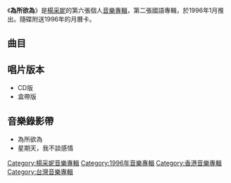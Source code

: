 {{Infobox album <!-- See Wikipedia:WikiProject_Albums -->
| name       = 為所欲為
| type       = [[專輯|專輯]]
| artist     = [[楊采妮|楊采妮]]
| cover      = 楊采妮 為所欲為 cover.jpg
| released   = 1996年1月
| recorded   = 1995年
| genre      = [[國語流行音樂|國語流行音樂]]
| length     = 44分6秒
| label      = [[科藝百代|科藝百代]]
<!-- 未知參數 | number     = 10 -->
| prev_title = [[神話_(楊采妮專輯)|神話]]
| prev_year  = 1995
| next_title = [[懂不懂|懂不懂]]
| next_year  = 1996
}}

《'''為所欲為'''》是[[楊采妮|楊采妮]]的第六張個人[[音樂專輯|音樂專輯]]，第二張國語專輯，於1996年1月推出。隨碟附送1996年的月曆卡。

==曲目==
{{tracklist
| headline        = CD
| total_length    = 44:06

| title1         = 為所欲為
| music1         = [[劉志宏|劉志宏]]
| lyrics1        = [[劉思銘|劉思銘]]
| arranger1      = [[洪敬堯|洪敬堯]]
| producer1      = 劉志宏<br>劉思銘
| longnote1      = 
| length1        = 4:03

| title2         = 星期天，我不談感情
| music2         = [[佐藤榮子|佐藤榮子]]
| lyrics2        = [[何啟弘|何啟弘]]
| arranger2      = [[鍾興民|鍾興民]]
| producer2      = [[黃卓穎|黃卓穎]]
| longnote2      = 改編自[[佐藤榮子|佐藤榮子]]的《ある朝,風に吹かれて》<br>粵語版本為[[黃凱芹|黃凱芹]]《愛得自然》
| length2        = 4:40

| title3         = 祕密
| music3         = [[陶喆|陶喆]]
| lyrics3        = [[陳衍俐|陳衍俐]]
| arranger3      = 陶喆
| producer3      = 陶喆
| longnote3      = 
| length3        = 4:26

| title4         = Love In My Dream
| music4         = [[金城武|金城武]]
| lyrics4        = [[楊采妮|楊采妮]]
| arranger4      = [[侯志堅|侯志堅]]
| producer4      = 黃卓穎
| longnote4      = 
| length4        = 4:16

| title5         = 他們都沒有你疼我
| music5         = [[戚小戀|戚小戀]]
| lyrics5        = [[謝明訓|謝明訓]]
| arranger5      = 侯志堅
| producer5      = 黃卓穎
| longnote5      = 
| length5        = 4:35

| title6         = 明知故犯
| music6         = 劉志宏
| lyrics6        = 劉思銘
| arranger6      = [[王豫民|王豫民]]
| producer6      = 劉志宏<br>劉思銘
| longnote6      = 
| length6        = 4:36

| title7         = 情為何物
| music7         = 黃卓穎
| lyrics7        = 楊采妮
| arranger7      = [[倪方來|倪方來]]
| producer7      = 黃卓穎
| longnote7      = 
| length7        = 3:40

| title8         = 幻影
| music8         = 陶喆
| lyrics8        = 陳衍俐
| arranger8      = 陶喆
| producer8      = 陶喆
| longnote8      = 《前世》國語版
| length8        = 4:45

| title9         = 愛，藏在午夜
| music9         = 黃卓穎
| lyrics9        = 何啟弘
| arranger9      = [[屠穎|屠穎]]
| producer9      = 黃卓穎
| longnote9      = 
| length9        = 4:07

| title10        = 可不可以
| music10        = 王豫民
| lyrics10       = [[李斯珊|李斯珊]]<br>[[張藝|張藝]]
| arranger10     = 王豫民
| producer10     = 張藝
| longnote10     = 
| length10       = 4:54
}}

==唱片版本==
*CD版
*盒帶版

==音樂錄影帶==
*為所欲為
*星期天，我不談感情


{{楊采妮}}

[[Category:楊采妮音樂專輯|Category:楊采妮音樂專輯]]
[[Category:1996年音樂專輯|Category:1996年音樂專輯]]
[[Category:香港音樂專輯|Category:香港音樂專輯]]
[[Category:台灣音樂專輯|Category:台灣音樂專輯]]